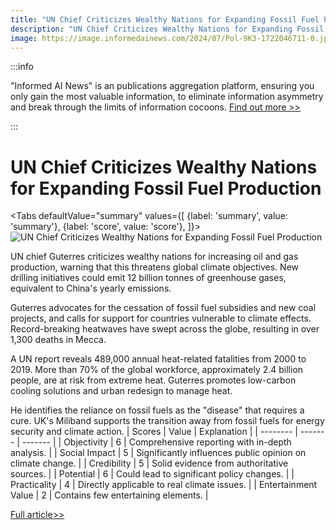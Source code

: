 ```yaml
---
title: "UN Chief Criticizes Wealthy Nations for Expanding Fossil Fuel Production"
description: "UN Chief Criticizes Wealthy Nations for Expanding Fossil Fuel Production"
image: https://image.informedainews.com/2024/07/Pol-9K3-1722046711-0.jpg
---
```



:::info

"Informed AI News" is an publications aggregation platform, ensuring you only gain the most valuable information, to eliminate information asymmetry and break through the limits of information cocoons.  [Find out more >>](/)

:::

# UN Chief Criticizes Wealthy Nations for Expanding Fossil Fuel Production


<Tabs
	defaultValue="summary"
	values={[
	{label: 'summary', value: 'summary'},
	{label: 'score', value: 'score'},
]}>
<TabItem value="summary">
<img
  src="https://image.informedainews.com/2024/07/Pol-9K3-1722046711-0.jpg"
  alt="UN Chief Criticizes Wealthy Nations for Expanding Fossil Fuel Production"
/>



UN chief Guterres criticizes wealthy nations for increasing oil and gas production, warning that this threatens global climate objectives. New drilling initiatives could emit 12 billion tonnes of greenhouse gases, equivalent to China's yearly emissions.

Guterres advocates for the cessation of fossil fuel subsidies and new coal projects, and calls for support for countries vulnerable to climate effects. Record-breaking heatwaves have swept across the globe, resulting in over 1,300 deaths in Mecca.

A UN report reveals 489,000 annual heat-related fatalities from 2000 to 2019. More than 70% of the global workforce, approximately 2.4 billion people, are at risk from extreme heat. Guterres promotes low-carbon cooling solutions and urban redesign to manage heat.

He identifies the reliance on fossil fuels as the "disease" that requires a cure. UK's Miliband supports the transition away from fossil fuels for energy security and climate action.
</TabItem>
<TabItem value="score">
	| Scores     | Value   | Explanation |
	| -------- | ------- | ------- |
	| Objectivity  | 6    | Comprehensive reporting with in-depth analysis.    |
	| Social Impact | 5     | Significantly influences public opinion on climate change.    |
	| Credibility    | 5    | Solid evidence from authoritative sources.    |
	| Potential    | 6    | Could lead to significant policy changes.    |
	| Practicality    | 4    | Directly applicable to real climate issues.    |
	| Entertainment Value    | 2    | Contains few entertaining elements.    |
</TabItem>
</Tabs>

[Full article>>](https://www.theguardian.com/environment/article/2024/jul/25/un-speech-fossil-fuel-climate-crisis)
